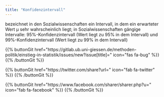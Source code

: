 ```yaml
---
title: "Konfidenzintervall"
---
```


bezeichnet in den Sozialwissenschaften ein Intervall, in dem ein erwarteter Wert μ sehr wahrscheinlich liegt; in Sozialwissenschaften gängige Intervalle: 95%-Konfidenzintervall (Wert liegt zu 95% in dem Intervall) und 99%-Konfidenzintervall (Wert liegt zu 99% in dem Intervall)

{{% buttonGit href=\"https\:\/\/gitlab.ub.uni-giessen.de\/methoden-politik\/einstieg-in-statistik\/issues\/new?issue[title]=\" icon=\"fas fa-bug\" %}} {{% /buttonGit %}} 

{{% buttonGit href=\"https\:\/\/twitter.com\/share?url=\" icon=\"fab fa-twitter\" %}} {{% /buttonGit %}}

{{% buttonGit href=\"https\:\/\/www.facebook.com\/sharer\/sharer.php?u=\" icon=\"fab fa-facebook\" %}} {{% /buttonGit %}}
